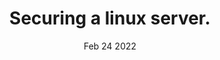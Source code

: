 ---
title: Securing a linux server.
description: "How to secure a linux server."
date: Feb 24 2022
---